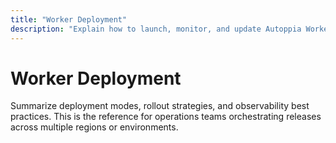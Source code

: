 ```yaml
---
title: "Worker Deployment"
description: "Explain how to launch, monitor, and update Autoppia Workers in production."
---
```


# Worker Deployment

Summarize deployment modes, rollout strategies, and observability best practices. This is the reference for operations teams orchestrating releases across multiple regions or environments.
